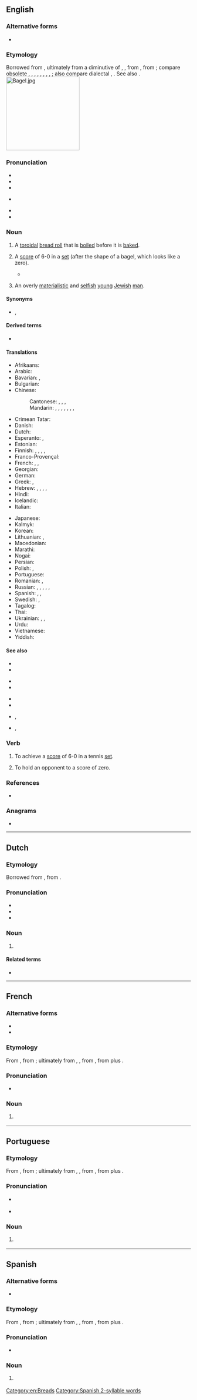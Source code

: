 {{also|Bagel}}
==English==
{{wikipedia}}

===Alternative forms===
* {{l|en|beigel}} {{qualifier|UK}}

===Etymology===
{{PIE root|en|bʰewgʰ}}
Borrowed from {{bor|en|yi|בייגל}}, ultimately from a diminutive of {{der|en|gmh|bouc}}, {{m|gmh|boug-||ring, bracelet}}, from {{der|en|goh|boug||ring}}, from {{der|en|gem-pro|*baugaz||ring}}; compare obsolete {{cog|en|bee|gloss=ring, metal ring, bracelet}}, {{cog|enm|bege}}, {{m|enm|beh}}, {{cog|ang|bēag}}, {{m|ang|bēah}}, {{cog|ofs|bāg}}, {{cog|osx|bōg}}, {{cog|gml|bōg}}, {{cog|non|baugr}}; also compare dialectal {{cog|AG.|Beugel}}, {{m|de|Beigel}}. See also {{m|en|beag}}.
[[File:Bagel.jpg|200px|right]]

===Pronunciation===
* {{IPA|en|/ˈbeɪɡəl/|[ˈbe̞ɪ̯ɡɫ̩]}}
* {{audio|en|en-us-bagel.ogg|Audio (US)}}
* {{rhymes|en|eɪɡəl}}
* {{a|Canada}} {{IPA|en|/bæ.ɡɫ̩/}}
* {{audio|en|en-ca-bagel.ogg|Audio (CA - Variant)}}
* {{rhymes|en|æɡəl}}

===Noun===
{{en-noun}}

# A [[toroidal]] [[bread roll]] that is [[boil]]ed before it is [[bake]]d.
# {{lb|en|tennis|slang}} A [[score]] of 6-0 in a [[set]] (after the shape of a bagel, which looks like a zero).
#* {{quote-journal|en|date=January 30, 2011
|author=Piers Newbery
|title=Australian Open: Djokovic too good for Murray in final
|work=BBC
|url=http://news.bbc.co.uk/sport2/hi/tennis/9380511.stm
|page=
|passage=The Scot, who had been close to a two-set deficit in his semi-final against David Ferrer, avoided the dreaded bagel by seeing off a set point at 5-0 down before finally breaking the Djokovic serve to love as he began to go for his shots with the set seemingly gone.
}}
# {{lb|en|slang|ethnic slur|South Africa}} An overly [[materialistic]] and [[selfish]] [[young]] [[Jewish]] [[man]].

====Synonyms====
* {{sense|spoiled young Jewish man}} {{l|en|JAP}} {{qualifier|US|Australia}}, {{l|en|kugel}} {{qualifier|South Africa}}

====Derived terms====
* {{l|en|bagel head}}

====Translations====
{{trans-top|toroidal bread roll that is boiled and then baked}}
* Afrikaans: {{l|af|bagel}}
* Arabic: {{t|ar|كَعْك|m}}
* Bavarian: {{t|bar|Beigl|m}}, {{t|bar|Beigel|m}}
* Bulgarian: {{t+|bg|геврек|m}}
* Chinese:
*: Cantonese: {{t|yue|比高包|tr=bei2 gou1 baau1}}, {{t|yue|比高|tr=bei2 gou1}}, {{t|yue|百吉圈|tr=baak3 gat1 hyun1}}, {{t|yue|小麥圈|tr=siu2 mak6 hyun1}}
*: Mandarin: {{t|cmn|貝果}}, {{t|cmn|贝果|tr=bèiguǒ}}, {{t|cmn|焙果|tr=bèiguǒ}}, {{t|cmn|培果|tr=péiguǒ}}, {{t|cmn|百吉圈|tr=bǎijí quān}}, {{t|cmn|百吉|tr=bǎijí}}, {{t+|cmn|麵包圈}}, {{t+|cmn|面包圈|tr=miànbāoquān}}
* Crimean Tatar: {{t|crh|qalaç}}
* Danish: {{t|da|bagel|c}}
* Dutch: {{t+|nl|bagel|f|m}}
* Esperanto: {{t|eo|kringo}}, {{t|eo|bagelo}}
* Estonian: {{t|et|soolakringel}}
* Finnish: {{t+|fi|vesirinkeli}}, {{t|fi|bagelrinkeli}}, {{t|fi|bagelirinkeli}}, {{t+|fi|bagel}}, {{t|fi|bageli}}
* Franco-Provençal: {{t|frp|baguèl|m}}
* French: {{t+|fr|bagel|m}}, {{t+|fr|baguel|m}}, {{t+|fr|beguel|m}}
* Georgian: {{t|ka|ბლითი}}
* German: {{t+|de|Bagel|m}}
* Greek: {{t|el|μπέιγκελ|n}}, {{t+|el|κουλούρι|n}}
* Hebrew: {{t|he|בייגל|m}}, {{t|he|בֵּיְגֶּל|m|tr=béigel}}, {{t|he|בייגלה|m}}, {{t+|he|בֵּיְגָּלֶה|m|tr=béigale}}, {{t+|he|כַּעַךְ|m|tr=ká'akh}}
* Hindi: {{t|hi|बैगल रोटी|f}}
* Icelandic: {{t+|is|beygla|f}}
* Italian: {{t|it|bagel|m}}
{{trans-mid}}
* Japanese: {{t|ja|ベーグル|tr=bēguru}}
* Kalmyk: {{t|xal|тоһш}}
* Korean: {{t|ko|베이글}}
* Lithuanian: {{t|lt|beigelis|m}}, {{t|lt|didriestainis|m}}
* Macedonian: {{t|mk|ѓеврек|m}}
* Marathi: {{t|mr|बेगल|m}}
* Nogai: {{t|nog|тогаш}}
* Persian: {{t|fa|بیگل|tr=beygel}}
* Polish: {{t+|pl|bajgiel|m}}, {{t|pl|bajgeł|m}}
* Portuguese: {{t|pt|bagel|m}}
* Romanian: {{t+|ro|covrig|m}}, {{t|ro|bagel|m}}
* Russian: {{t+|ru|бу́блик|m}}, {{t+|ru|бара́нка|f}}, {{t+|ru|су́шка|f}}, {{qualifier|foreign style}} {{t+|ru|бейгл|m|tr=bɛjgl}}, {{t|ru|бе́йгель|m|tr=bɛ́jgelʹ}}, {{qualifier|semi-circle}} {{t+|ru|рога́лик|m}}
* Spanish: {{t|es|panecillo|m}}, {{t|es|bagel|m}}, {{t+|es|baguel|m}}
* Swedish: {{t+|sv|bagel|c}}, {{t|sv|beigel|c}}
* Tagalog: {{t|tl|beygel}}
* Thai: {{t|th|เบเกิล}}
* Ukrainian: {{t|uk|бейґл|m}}, {{t|uk|ба́йґель|m}}, {{t+|uk|бу́блик|m}}
* Urdu: {{t|ur|بیگل روٹی|f|tr=baigal roṭī}}
* Vietnamese: {{t|vi|bánh mì vòng}}
* Yiddish: {{t|yi|בייגל|m}}
{{trans-bottom}}

====See also====
{{top4}}
* {{l|en|Beuge}}
* {{l|en|beugen}}
{{mid4}}
* {{l|en|Beugung}}
* {{l|en|Biege}}
{{mid4}}
* {{l|en|biegen}}
* {{l|en|Biegung}}
{{mid4}}
* {{l|en|donut}}, {{l|en|doughnut}}
* {{l|en|torus}}, {{l|en|toroid}}
{{bottom}}

===Verb===
{{en-verb|bagell}}

# {{lb|en|tennis}} To achieve a [[score]] of 6-0 in a tennis [[set]].
# {{lb|en|sports}} To hold an opponent to a score of zero.

===References===
* {{R:Online Etymology Dictionary}}

===Anagrams===
* {{anagrams|en|a=abegl|Gable|Gebal|gabel|gable|galbe|gleba}}

[[Category:en:Breads]]

----

==Dutch==

===Etymology===
Borrowed from {{bor|nl|en|bagel}}, from {{der|nl|yi|בייגל}}.

===Pronunciation===
* {{IPA|nl|/ˈbeː.ɡəl/}}
* {{audio|nl|Nl-bagel.ogg|Audio}}
* {{hyphenation|nl|ba|gel}}

===Noun===
{{nl-noun|m|-s|bageltje}}

# {{l|en|bagel}} {{gloss|ring-shaped pastry}}

====Related terms====
* {{l|nl|beugel}}

----

==French==

===Alternative forms===
* {{l|fr|baguel}}
* {{l|fr|beguel}}

===Etymology===
{{PIE root|fr|bʰewgʰ}}
From {{bor|fr|en|bagel}}, from {{der|fr|yi|בייגל}}; ultimately from {{der|fr|gmh|bouc}}, {{m|gmh|boug-||ring, bracelet}}, from {{der|fr|goh|boug||ring}}, from {{der|fr|gem-pro|*baug-||ring}} plus {{m|gem-pro|*-il|pos=noun suffix}}.

===Pronunciation===
{{wikipedia|lang=fr}}
* {{fr-IPA|baguel|bégueul}}

===Noun===
{{fr-noun|m}}

# {{l|en|bagel}} {{gloss|toroidal bread roll}}

{{topics|fr|Breads}}

----

==Portuguese==

===Etymology===
{{PIE root|pt|bʰewgʰ}}
From {{bor|pt|en|bagel}}, from {{der|pt|yi|בייגל}}; ultimately from {{der|pt|gmh|bouc}}, {{m|gmh|boug-||ring, bracelet}}, from {{der|pt|goh|boug||ring}}, from {{der|pt|gem-pro|*baug-||ring}} plus {{m|gem-pro|*-il|pos=noun suffix}}.

===Pronunciation===
{{wikipedia|lang=pt}}
* {{a|BR}} {{IPA|pt|/ˈbɛjɡew/}}
* {{a|PT}} {{IPA|pt|/ˈbɛjɣɨl/}}

===Noun===
{{pt-noun|m|s}}

# {{l|en|bagel}} {{gloss|toroidal bread roll}}

{{topics|pt|Breads}}

----

==Spanish==

===Alternative forms===
* {{l|es|baguel}}

===Etymology===
{{PIE root|es|bʰewgʰ}}
From {{bor|es|en|bagel}}, from {{der|es|yi|בייגל}}; ultimately from {{der|es|gmh|bouc}}, {{m|gmh|boug-||ring, bracelet}}, from {{der|es|goh|boug||ring}}, from {{der|es|gem-pro|*baug-||ring}} plus {{m|gem-pro|*-il|pos=noun suffix}}.

===Pronunciation===
{{wikipedia|lang=es}}
* {{es-IPA|baguel}}

===Noun===
{{es-noun|m|bagels}}

# {{l|en|bagel}} {{gloss|toroidal bread roll}}

[[Category:Spanish 2-syllable words]]
{{topics|es|Breads}}